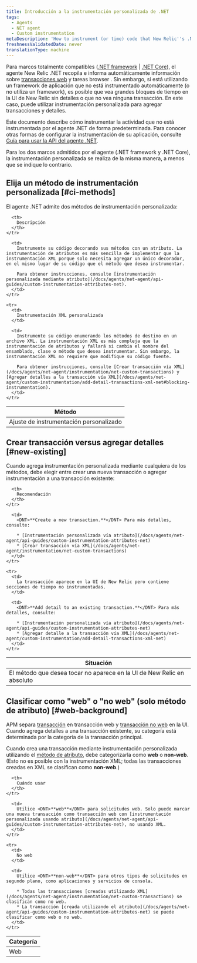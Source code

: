 ```yaml
---
title: Introducción a la instrumentación personalizada de .NET
tags:
  - Agents
  - NET agent
  - Custom instrumentation
metaDescription: 'How to instrument (or time) code that New Relic''s .NET agent does not instrument by default, and how to choose between the two methods.'
freshnessValidatedDate: never
translationType: machine
---
```


Para marcos totalmente compatibles ([.NET framework](/docs/agents/net-agent/getting-started/compatibility-requirements-net-framework-agent) \| [.NET Core](/docs/agents/net-agent/getting-started/compatibility-requirements-net-core-agent)), el agente New Relic .NET recopila e informa automáticamente información sobre [transacciones web](/docs/apm/transactions/intro-transactions/transactions-new-relic-apm) y tareas browser . Sin embargo, si está utilizando un framework de aplicación que no está instrumentado automáticamente (o no utiliza un framework), es posible que vea grandes bloques de tiempo en la UI de New Relic sin detalles o que no vea ninguna transacción. En este caso, puede utilizar instrumentación personalizada para agregar transacciones y detalles.

Este documento describe cómo instrumentar la actividad que no está instrumentada por el agente .NET de forma predeterminada. Para conocer otras formas de configurar la instrumentación de su aplicación, consulte [Guía para usar la API del agente .NET](/docs/agents/net-agent/api-guides/guide-using-net-agent-api).

<Callout variant="important">
  Para los dos marcos admitidos por el agente (.NET framework y .NET Core), la instrumentación personalizada se realiza de la misma manera, a menos que se indique lo contrario.
</Callout>

## Elija un método de instrumentación personalizada [#ci-methods]

El agente .NET admite dos métodos de instrumentación personalizada:

<table>
  <thead>
    <tr>
      <th style={{ width: "250px" }}>
        Método
      </th>

      <th>
        Descripción
      </th>
    </tr>
  </thead>

  <tbody>
    <tr>
      <td>
        Ajuste de instrumentación personalizado
      </td>

      <td>
        Instrumente su código decorando sus métodos con un atributo. La instrumentación de atributos es más sencilla de implementar que la instrumentación XML porque solo necesita agregar un único decorador, en el mismo lugar de su código que el método que desea instrumentar.

        Para obtener instrucciones, consulte [instrumentación personalizada mediante atributo](/docs/agents/net-agent/api-guides/custom-instrumentation-attributes-net).
      </td>
    </tr>

    <tr>
      <td>
        Instrumentación XML personalizada
      </td>

      <td>
        Instrumente su código enumerando los métodos de destino en un archivo XML. La instrumentación XML es más compleja que la instrumentación de atributos y fallará si cambia el nombre del ensamblado, clase o método que desea instrumentar. Sin embargo, la instrumentación XML no requiere que modifique su código fuente.

        Para obtener instrucciones, consulte [Crear transacción vía XML](/docs/agents/net-agent/instrumentation/net-custom-transactions) y [Agregar detalles a la transacción vía XML](/docs/agents/net-agent/custom-instrumentation/add-detail-transactions-xml-net#blocking-instrumentation).
      </td>
    </tr>
  </tbody>
</table>

## Crear transacción versus agregar detalles [#new-existing]

Cuando agrega instrumentación personalizada mediante cualquiera de los métodos, debe elegir entre crear una nueva transacción o agregar instrumentación a una transacción existente:

<table>
  <thead>
    <tr>
      <th style={{ width: "300px" }}>
        Situación
      </th>

      <th>
        Recomendación
      </th>
    </tr>
  </thead>

  <tbody>
    <tr>
      <td>
        El método que desea tocar no aparece en la UI de New Relic en absoluto
      </td>

      <td>
        <DNT>**Create a new transaction.**</DNT> Para más detalles, consulte:

        * [Instrumentación personalizada vía atributo](/docs/agents/net-agent/api-guides/custom-instrumentation-attributes-net)
        * [Crear transacción vía XML](/docs/agents/net-agent/instrumentation/net-custom-transactions)
      </td>
    </tr>

    <tr>
      <td>
        La transacción aparece en la UI de New Relic pero contiene secciones de tiempo no instrumentadas.
      </td>

      <td>
        <DNT>**Add detail to an existing transaction.**</DNT> Para más detalles, consulte:

        * [Instrumentación personalizada vía atributo](/docs/agents/net-agent/api-guides/custom-instrumentation-attributes-net)
        * [Agregar detalle a la transacción vía XML](/docs/agents/net-agent/custom-instrumentation/add-detail-transactions-xml-net)
      </td>
    </tr>
  </tbody>
</table>

## Clasificar como "web" o "no web" (solo método de atributo) [#web-background]

APM separa [transacción](/docs/apm/transactions/intro-transactions/transactions-new-relic-apm) en transacción web y [transacción no web](/docs/apm/transactions/intro-transactions/monitor-background-processes-other-non-web-transactions) en la UI. Cuando agrega detalles a una transacción existente, su categoría está determinada por la categoría de la transacción principal.

Cuando crea una transacción mediante instrumentación personalizada utilizando el [método de atributo](#ci-methods), debe categorizarla como <DNT>**web**</DNT> o <DNT>**non-web**</DNT>. (Esto no es posible con la instrumentación XML; todas las transacciones creadas en XML se clasifican como <DNT>**non-web**</DNT>.)

<table>
  <thead>
    <tr>
      <th style={{ width: "150px" }}>
        Categoría
      </th>

      <th>
        Cuándo usar
      </th>
    </tr>
  </thead>

  <tbody>
    <tr>
      <td>
        Web
      </td>

      <td>
        Utilice <DNT>**web**</DNT> para solicitudes web. Solo puede marcar una nueva transacción como transacción web con [instrumentación personalizada usando atributo](/docs/agents/net-agent/api-guides/custom-instrumentation-attributes-net), no usando XML.
      </td>
    </tr>

    <tr>
      <td>
        No web
      </td>

      <td>
        Utilice <DNT>**non-web**</DNT> para otros tipos de solicitudes en segundo plano, como aplicaciones y servicios de consola.

        * Todas las transacciones [creadas utilizando XML](/docs/agents/net-agent/instrumentation/net-custom-transactions) se clasifican como no web.
        * La transacción [creada utilizando el atributo](/docs/agents/net-agent/api-guides/custom-instrumentation-attributes-net) se puede clasificar como web o no web.
      </td>
    </tr>
  </tbody>
</table>